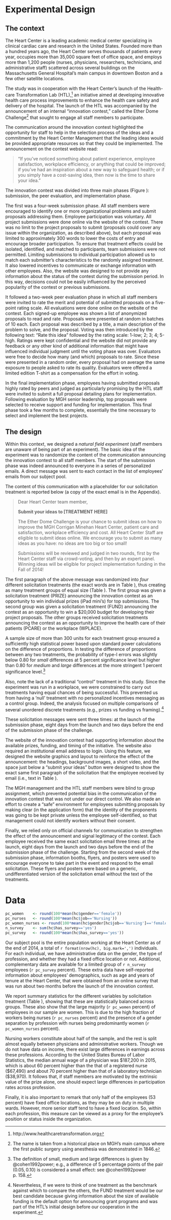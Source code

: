 <!-- The experiment was conducted from July 2014 to November 2014.  -->
<!--  Message was three times: at the launch of the submission phase, eight days from the launch and two days before the end of the submission phase of the challenge. -->

# Experimental Design
## The context

The Heart Center is a leading academic medical center specializing in clinical cardiac care and research in the United States. Founded more than a hundred years ago, the Heart Center serves thousands of patients every year, occupies more than 35,000 square feet of office space, and employs more than 1,200 people (nurses, physicians, researchers, technicians, and administrative staff) scattered across several buildings on the Massachusetts General Hospital's main campus in downtown Boston and a few other satellite locations.

The study was in cooperation with the Heart Center's launch of the Health-care Transformation Lab (HTL),^[http://www.healthcaretransformation.org] an initiative aimed at developing innovative health care process improvements to enhance the health care safety and delivery of the hospital. The launch of the HTL was accompanied by the announcement of an internal "innovation contest," called the Ether Dome Challenge^[The name is taken from a historical place on MGH's main campus where the first public surgery using anesthesia was demonstrated in 1846.] that sought to engage all staff members to participate. 

The communication around the innovation contest highlighted the opportunity for staff to help in the selection process of the ideas and a commitment by the Heart Center Management that the leading ideas would be provided appropriate resources so that they could be implemented. The announcement on the contest website read:

> "If you've noticed something about patient experience, employee satisfaction, workplace efficiency, or anything that could be improved; if you've had an inspiration about a new way to safeguard health; or if you simply have a cost-saving idea, then now is the time to share your idea."

\begin{figure}
\centering
\caption{Timeline of the innovation contest}
\label{timeline}
\includegraphics{../figs/timeline.pdf}
\end{figure}

The innovation contest was divided into three main phases (Figure \ref{timeline}): submission, the peer evaluation, and implementation phase.

The first was a four-week submission phase. All staff members were encouraged to identify one or more organizational problems and submit proposals addressing them. Employee participation was voluntary. All project submissions were done online via the website of the contest. There was no limit to the project proposals to submit (proposals could cover any issue within the organization, as described above), but each proposal was limited to approximately 300 words to lower the costs of entry and encourage broader participation. To ensure that treatment effects could be isolated, identified, and matched to participants, team submissions were not permitted. Limiting submissions to individual participation allowed us to match each submitter's characteristics to the randomly assigned treatment. It also lowered incentives to communicate or exchange information with other employees. Also, the website was designed to not provide any information about the status of the contest during the submission period. In this way, decisions could not be easily influenced by the perceived popularity of the contest or previous submissions.

It followed a two-week peer evaluation phase in which all staff members were invited to rate the merit and potential of submitted proposals on a five-point rating scale. All evaluations were done online on the website of the contest. Each signed-up employee was shown a list of anonymized proposals to read and rate. Proposals were presented at random in batches of 10 each. Each proposal was described by a title, a main description of the problem to solve, and the proposal. Voting was then introduced by the following text: "Rate this idea" followed by the rating scale: 1-low; 2; 3; 4; 5-high. Ratings were kept confidential and the website did not provide any feedback or any other kind of additional information that might have influenced individual judgment until the voting phase was over. Evaluators were free to decide how many (and which) proposals to rate. Since these were presented in a random order, every proposal had on average the same exposure to people asked to rate its quality. Evaluators were offered a limited edition T-shirt as a compensation for the effort in voting.

In the final implementation phase, employees having submitted proposals highly rated by peers and judged as particularly promising by the HTL staff were invited to submit a full proposal detailing plans for implementation. Following evaluation by MGH senior leadership, top proposals were selected to receive support and funding for implementation. This final phase took a few months to complete, essentially the time necessary to select and implement the best projects.

## The design

Within this context, we designed a _natural field experiment_ (staff members are unaware of being part of an experiment). The basic idea of the experiment was to randomize the content of the communication announcing the innovation contest to all staff members. The start of the submission phase was indeed announced to everyone in a series of personalized emails. A direct message was sent to each contact in the list of employees' emails from our subject pool. 

The content of this communication with a placeholder for our solicitation treatment is reported below (a copy of the exact email is in the Appendix). 

> Dear Heart Center team member,
>    
> **Submit your ideas to [TREATMENT HERE]**
>    
> The Ether Dome Challenge is your chance to submit ideas on how to improve the MGH Corrigan Minehan Heart Center, patient care and satisfaction, workplace efficiency and cost. All Heart Center Staff are eligible to submit ideas online. We encourage you to submit as many ideas as you have: no ideas are too big or too small!
>
> Submissions will be reviewed and judged in two rounds, first by the Heart Center staff via crowd-voting, and then by an expert panel. Winning ideas will be eligible for project implementation funding in the Fall of 2014!

The first paragraph of the above message was randomized into _four_ different solicitation treatments (the exact words are in Table \ref{experimental-design}), thus creating as many treatment groups of equal size (Table \ref{experimental-design}). The first group was given a solicitation treatment (PRIZE) announcing the innovation contest as an opportunity to win individual prizes (iPad mini's) for top submissions. The second group was given a solicitation treatment (FUND) announcing the contest as an opportunity to  win a $20,000 budget for developing their project proposals. The other groups received solicitation treatments announcing the contest as an opportunity to improve the health care of their patients (PCARE) or the workplace (WPLACE).

\input{../tables/design.tex}

A sample size of more than 300 units for each treatment group ensured a sufficiently high statistical power based upon standard power calculations on the difference of proportions. In testing the difference of proportions between any two treatments, the probability of type-I errors was slightly below $0.80$ for _small_ differences at 5 percent significance level but higher than $0.80$ for _medium_ and _large_ differences at the more stringent 1 percent significance level.^[The definition of small, medium and large differences is given by @cohen1992power;  e.g., a difference of 5 percentage points of the pair $(0.05, 0.10)$ is considered a small effect: see @cohen1992power p. 158.]

Also, note the lack of a traditional "control" treatment in this study. Since the experiment was run in a workplace, we were constrained to carry out treatments having equal chances of being successful. This prevented us from having a 'null' treatment with no personalized incentives messaging as a control group. Indeed, the analysis focused on multiple comparisons of several unordered discrete treatments (e.g., prizes vs funding vs framing).^[Nevertheless, if we were to think of one treatment as the benchmark against which to compare the others, the FUND treatment would be our best candidate because giving information about the size of available funding is the default option for announcing grant programs and was part of the HTL's initial design before our cooperation in the experiment.]

These solicitation messages were sent three times: at the launch of the submission phase, eight days from the launch and two days before the end of the submission phase of the challenge.

The website of the innovation contest had supporting information about the available prizes, funding, and timing of the initiative. The website also required an institutional email address to login. Using this feature, we designed the website graphics and layout to reinforce the effect of the announcement: the headings, background images, a short video, and the space just below a "submit your ideas" button were designed to show the exact same first paragraph of the solicitation that the employee received by email (i.e., text in Table \ref{experimental-design}).

The MGH management and the HTL staff members were blind to group assignment, which prevented potential bias in the communication of the innovation contest that was not under our direct control. We also made an effort to create a "safe" environment for employees submitting proposals by making clear (in the application form) that the identity of the proponents was going to be kept private unless the employee self-identified, so that management could not identify workers without their consent.

Finally, we relied only on official channels for communication to strengthen the effect of the announcement and signal legitimacy of the contest. Each employee received the same exact solicitation email three times: at the launch, eight days from the launch and two days before the end of the submission phase of the challenge. Starting from the second week of the submission phase, information booths, flyers, and posters were used to encourage everyone to take part in the event and respond to the email solicitation. These flyers and posters were based on a generic, undifferentiated version of the solicitation email without the text of the treatments.


# Data

```r
pc_women    <- round(100*mean(hc$gender=='female'))
pc_nurses   <- round(100*mean(hc$job=='Nursing'))
pc_women_nurses <- round(100*mean(hc$gender[hc$job=='Nursing']=='female'))
n_survey    <- sum(hc$has_survey=='yes')
pc_survey   <- round(100*mean(hc$has_survey=='yes'))
```

Our subject pool is the entire population working at the Heart Center as of the end of 2014, a total of `r format(nrow(hc), big.mark=',')` individuals. For each individual, we have administrative data on the gender, the type of profession, and whether they had a fixed office location or not. Additional, complementary data are available for a limited group of `r n_survey` employees (`r pc_survey` percent). These extra data have self-reported information about employees' demographics, such as age and years of tenure at the Heart Center, that were obtained from an online survey that was run about two months before the launch of the innovation contest. 

We report summary statistics for the different variables by solicitation treatment (Table \ref{summary-statistics}), showing that these are statistically balanced across groups. These also show that the large majority (`r pc_women` percent) of employees in our sample are women. This is due to the high fraction of workers being nurses (`r pc_nurses` percent) and the presence of a gender separation by profession with nurses being predominantly women (`r pc_women_nurses` percent). 
 
Nursing workers constitute about half of the sample, and the rest is split almost equally between physicians and administrative workers. Though we do not have data on income, there exist large differences in earnings across these professions. According to the United States Bureau of Labor Statistics, the median annual wage of a physician was $187,200 in 2015, which is about 60 percent higher than the that of a registered nurse ($67,490) and about 70 percent higher than that of a laboratory technician ($38,970). It follows that, if staff members are motivated by the extrinsic value of the prize alone, one should expect large differences in participation rates across profession.

Finally, it is also important to remark that only half of the employees ($53$ percent) have fixed office locations, as they may be on duty in multiple wards. However, more senior staff tend to have a fixed location. So, within each profession, this measure can be viewed as a proxy for the employee's position or status inside the organization. 


\input{../tables/summary.tex}

